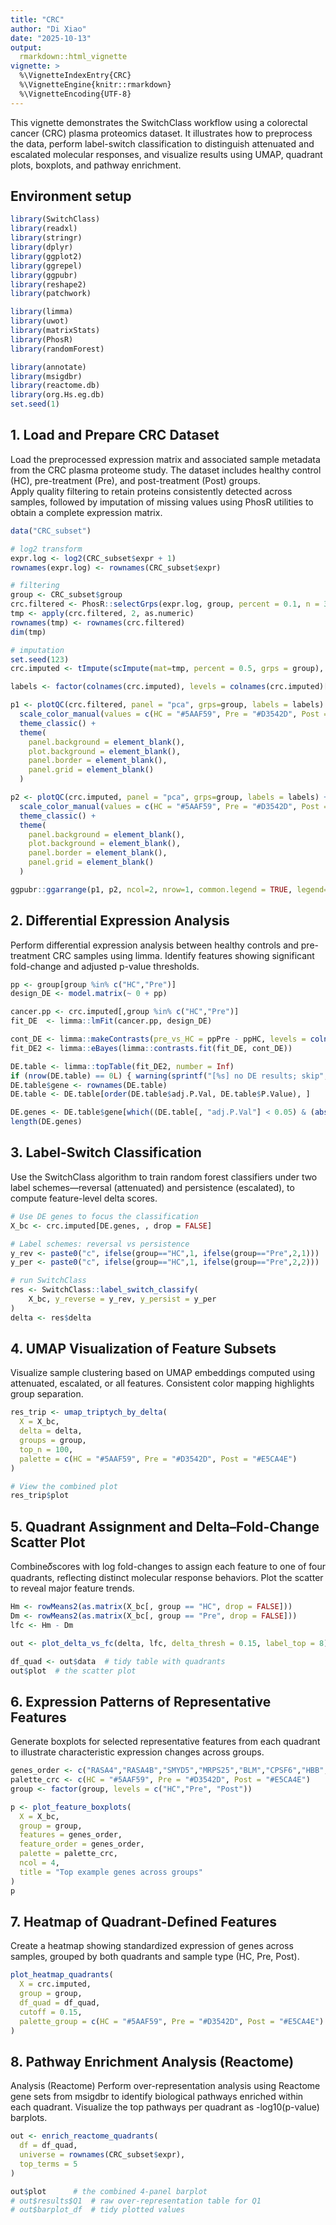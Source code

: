```yaml
---
title: "CRC"
author: "Di Xiao"
date: "2025-10-13"
output:
  rmarkdown::html_vignette
vignette: >
  %\VignetteIndexEntry{CRC}
  %\VignetteEngine{knitr::rmarkdown}
  %\VignetteEncoding{UTF-8}
---
```



This vignette demonstrates the SwitchClass workflow using a colorectal cancer (CRC) plasma proteomics dataset. It illustrates how to preprocess the data, perform label-switch classification to distinguish attenuated and escalated molecular responses, and visualize results using UMAP, quadrant plots, boxplots, and pathway enrichment.

## Environment setup
```r
library(SwitchClass)
library(readxl)
library(stringr)
library(dplyr)
library(ggplot2)
library(ggrepel)
library(ggpubr)
library(reshape2)
library(patchwork)

library(limma)
library(uwot)
library(matrixStats)
library(PhosR)          
library(randomForest)    

library(annotate)
library(msigdbr)
library(reactome.db)
library(org.Hs.eg.db)
set.seed(1)
```

## 1. Load and Prepare CRC Dataset
Load the preprocessed expression matrix and associated sample metadata from the CRC plasma proteome study. The dataset includes healthy control (HC), pre-treatment (Pre), and post-treatment (Post) groups.  
Apply quality filtering to retain proteins consistently detected across samples, followed by imputation of missing values using PhosR utilities to obtain a complete expression matrix.
```r
data("CRC_subset")

# log2 transform
expr.log <- log2(CRC_subset$expr + 1)
rownames(expr.log) <- rownames(CRC_subset$expr)

# filtering
group <- CRC_subset$group
crc.filtered <- PhosR::selectGrps(expr.log, group, percent = 0.1, n = 3)
tmp <- apply(crc.filtered, 2, as.numeric)
rownames(tmp) <- rownames(crc.filtered)
dim(tmp)

# imputation
set.seed(123)
crc.imputed <- tImpute(scImpute(mat=tmp, percent = 0.5, grps = group), m=1.8, s=0.3)

labels <- factor(colnames(crc.imputed), levels = colnames(crc.imputed)[order(group)])

p1 <- plotQC(crc.filtered, panel = "pca", grps=group, labels = labels) +
  scale_color_manual(values = c(HC = "#5AAF59", Pre = "#D3542D", Post = "#E5CA4E")) +
  theme_classic() +
  theme(
    panel.background = element_blank(),
    plot.background = element_blank(),
    panel.border = element_blank(),
    panel.grid = element_blank()
  )

p2 <- plotQC(crc.imputed, panel = "pca", grps=group, labels = labels) +
  scale_color_manual(values = c(HC = "#5AAF59", Pre = "#D3542D", Post = "#E5CA4E")) +
  theme_classic() +
  theme(
    panel.background = element_blank(),
    plot.background = element_blank(),
    panel.border = element_blank(),
    panel.grid = element_blank()
  )

ggpubr::ggarrange(p1, p2, ncol=2, nrow=1, common.legend = TRUE, legend="right")
```

## 2. Differential Expression Analysis

Perform differential expression analysis between healthy controls and pre-treatment CRC samples using limma. Identify features showing significant fold-change and adjusted p-value thresholds.
```r

pp <- group[group %in% c("HC","Pre")]
design_DE <- model.matrix(~ 0 + pp)

cancer.pp <- crc.imputed[,group %in% c("HC","Pre")]
fit_DE  <- limma::lmFit(cancer.pp, design_DE)

cont_DE <- limma::makeContrasts(pre_vs_HC = ppPre - ppHC, levels = colnames(design_DE))
fit_DE2 <- limma::eBayes(limma::contrasts.fit(fit_DE, cont_DE))

DE.table <- limma::topTable(fit_DE2, number = Inf)
if (nrow(DE.table) == 0L) { warning(sprintf("[%s] no DE results; skip", ct)); next }
DE.table$gene <- rownames(DE.table)
DE.table <- DE.table[order(DE.table$adj.P.Val, DE.table$P.Value), ]

DE.genes <- DE.table$gene[which((DE.table[, "adj.P.Val"] < 0.05) & (abs(DE.table[,"logFC"]) > 0.5849625))]
length(DE.genes)

```

## 3. Label-Switch Classification
Use the SwitchClass algorithm to train random forest classifiers under two label schemes—reversal (attenuated) and persistence (escalated), to compute feature-level delta scores.
```r
# Use DE genes to focus the classification
X_bc <- crc.imputed[DE.genes, , drop = FALSE]

# Label schemes: reversal vs persistence
y_rev <- paste0("c", ifelse(group=="HC",1, ifelse(group=="Pre",2,1)))
y_per <- paste0("c", ifelse(group=="HC",1, ifelse(group=="Pre",2,2)))

# run SwitchClass
res <- SwitchClass::label_switch_classify(
    X_bc, y_reverse = y_rev, y_persist = y_per
)
delta <- res$delta

```

## 4. UMAP Visualization of Feature Subsets
Visualize sample clustering based on UMAP embeddings computed using attenuated, escalated, or all features. Consistent color mapping highlights group separation.
```r

res_trip <- umap_triptych_by_delta(
  X = X_bc,
  delta = delta,
  groups = group,
  top_n = 100,
  palette = c(HC = "#5AAF59", Pre = "#D3542D", Post = "#E5CA4E")
)

# View the combined plot
res_trip$plot


```

## 5. Quadrant Assignment and Delta–Fold-Change Scatter Plot
Combine𝛿scores with log fold-changes to assign each feature to one of four quadrants, reflecting distinct molecular response behaviors. Plot the scatter to reveal major feature trends.
```r
Hm <- rowMeans2(as.matrix(X_bc[, group == "HC", drop = FALSE]))
Dm <- rowMeans2(as.matrix(X_bc[, group == "Pre", drop = FALSE]))
lfc <- Hm - Dm   

out <- plot_delta_vs_fc(delta, lfc, delta_thresh = 0.15, label_top = 8)

df_quad <- out$data  # tidy table with quadrants
out$plot  # the scatter plot

```

## 6. Expression Patterns of Representative Features
Generate boxplots for selected representative features from each quadrant to illustrate characteristic expression changes across groups.
```r
genes_order <- c("RASA4","RASA4B","SMYD5","MRPS25","BLM","CPSF6","HBB","MSL1")
palette_crc <- c(HC = "#5AAF59", Pre = "#D3542D", Post = "#E5CA4E")
group <- factor(group, levels = c("HC","Pre", "Post"))

p <- plot_feature_boxplots(
  X = X_bc,
  group = group,
  features = genes_order,
  feature_order = genes_order,
  palette = palette_crc,
  ncol = 4,
  title = "Top example genes across groups"
)
p

```
## 7. Heatmap of Quadrant-Defined Features
Create a heatmap showing standardized expression of genes across samples, grouped by both quadrants and sample type (HC, Pre, Post).
```r
plot_heatmap_quadrants(
  X = crc.imputed,
  group = group,
  df_quad = df_quad,
  cutoff = 0.15,
  palette_group = c(HC = "#5AAF59", Pre = "#D3542D", Post = "#E5CA4E")
)

```

## 8. Pathway Enrichment Analysis (Reactome)
Analysis (Reactome)
Perform over-representation analysis using Reactome gene sets from msigdbr to identify biological pathways enriched within each quadrant. Visualize the top pathways per quadrant as -log10(p-value) barplots.
```r
out <- enrich_reactome_quadrants(
  df = df_quad,
  universe = rownames(CRC_subset$expr),
  top_terms = 5
)

out$plot      # the combined 4-panel barplot
# out$results$Q1  # raw over-representation table for Q1
# out$barplot_df  # tidy plotted values
    

```

